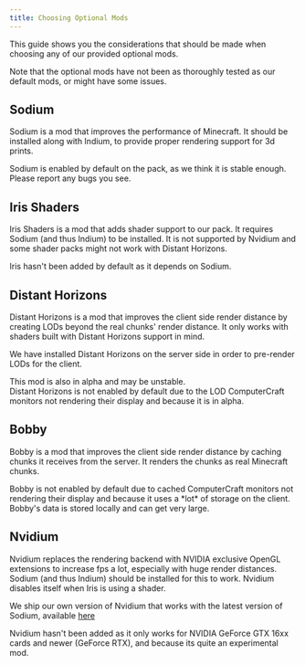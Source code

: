 ```yaml
---
title: Choosing Optional Mods
---
```



This guide shows you the considerations that should be made when choosing any of our provided optional mods.

Note that the optional mods have not been as thoroughly tested as our default mods, or might have some issues.

## Sodium

Sodium is a mod that improves the performance of Minecraft. It should be installed along with Indium, to provide proper rendering support for 3d prints.

<Aside>Sodium is enabled by default on the pack, as we think it is stable enough. Please report any bugs you see.</Aside>

## Iris Shaders

Iris Shaders is a mod that adds shader support to our pack. It requires Sodium (and thus Indium) to be installed.
It is not supported by Nvidium and some shader packs might not work with Distant Horizons.

<Aside>Iris hasn't been added by default as it depends on Sodium.</Aside>

## Distant Horizons

Distant Horizons is a mod that improves the client side render distance by creating LODs beyond the real chunks' render distance.
It only works with shaders built with Distant Horizons support in mind.

We have installed Distant Horizons on the server side in order to pre-render LODs for the client.

<Aside type="caution">This mod is also in alpha and may be unstable.</Aside>
<Aside>Distant Horizons is not enabled by default due to the LOD ComputerCraft monitors not rendering their display and because it is in alpha.</Aside>

## Bobby

Bobby is a mod that improves the client side render distance by caching chunks it receives from the server. It renders the chunks as real Minecraft chunks.

<Aside>Bobby is not enabled by default due to cached ComputerCraft monitors not rendering their display and because it uses a *lot* of storage on the client.</Aside>
<Aside type="caution">Bobby's data is stored locally and can get very large.</Aside>

## Nvidium

Nvidium replaces the rendering backend with NVIDIA exclusive OpenGL extensions to increase fps a lot, especially with huge render distances. Sodium (and thus Indium) should be installed for this to work.
Nvidium disables itself when Iris is using a shader.

 We ship our own version of Nvidium that works with the latest version of Sodium, available [here](https://github.com/reconnectedcc/nvidium)

<Aside>Nvidium hasn't been added as it only works for NVIDIA GeForce GTX 16xx cards and newer (GeForce RTX), and because its quite an experimental mod.</Aside>
